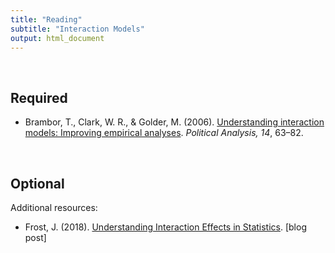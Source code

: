 ```yaml
---
title: "Reading"
subtitle: "Interaction Models"
output: html_document
---
```


<br />

## Required

- Brambor, T., Clark, W. R., &amp; Golder, M. (2006). [Understanding interaction models:
Improving empirical analyses](http://mattgolder.com/files/research/pa_final.pdf). *Political Analysis, 14*, 63&ndash;82.

<br />

## Optional

Additional resources:

- Frost, J. (2018). [Understanding Interaction Effects in Statistics](http://statisticsbyjim.com/regression/interaction-effects/). [blog post]
